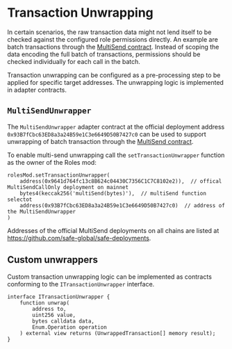 # Transaction Unwrapping

In certain scenarios, the raw transaction data might not lend itself to be checked against the configured role permissions directly. 
An example are batch transactions through the [MultiSend contract](https://github.com/safe-global/safe-smart-account/blob/main/contracts/libraries/MultiSendCallOnly.sol).
Instead of scoping the data encoding the full batch of transactions, permissions should be checked individually for each call in the batch.

Transaction unwrapping can be configured as a pre-processing step to be applied for specific target addresses.
The unwrapping logic is implemented in adapter contracts.

## `MultiSendUnwrapper`

The `MultiSendUnwrapper` adapter contract at the official deployment address `0x93B7fCbc63ED8a3a24B59e1C3e6649D50B7427c0` can be used to support unwrapping of batch transaction through the [MultiSend contract](https://github.com/safe-global/safe-smart-account/blob/main/contracts/libraries/MultiSendCallOnly.sol).

To enable multi-send unwrapping call the `setTransactionUnwrapper` function as the owner of the Roles mod:

```solidity
rolesMod.setTransactionUnwrapper(
    address(0x9641d764fc13c8B624c04430C7356C1C7C8102e2)),  // offical MultiSendCallOnly deployment on mainnet
    bytes4(keccak256('multiSend(bytes)'),  // multiSend function selectot
    address(0x93B7fCbc63ED8a3a24B59e1C3e6649D50B7427c0)  // address of the MultiSendUnwrapper
)
```

Addresses of the official MultiSend deployments on all chains are listed at https://github.com/safe-global/safe-deployments.

## Custom unwrappers

Custom transaction unwrapping logic can be implemented as contracts conforming to the `ITransactionUnwrapper` interface.

```solidity
interface ITransactionUnwrapper {
    function unwrap(
        address to,
        uint256 value,
        bytes calldata data,
        Enum.Operation operation
    ) external view returns (UnwrappedTransaction[] memory result);
}
```
